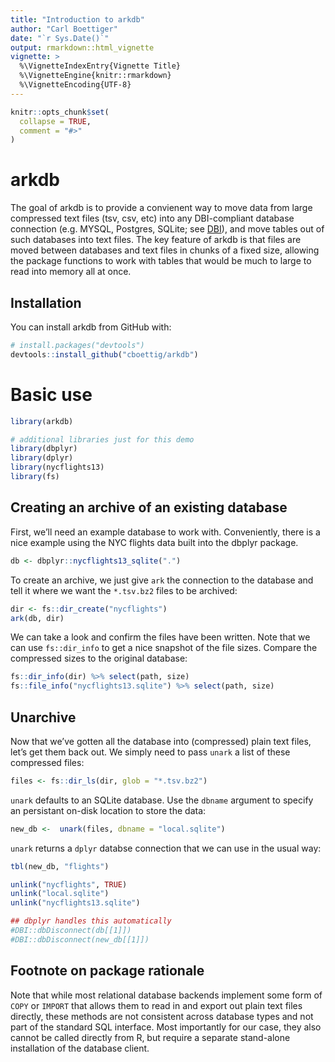 ```yaml
---
title: "Introduction to arkdb"
author: "Carl Boettiger"
date: "`r Sys.Date()`"
output: rmarkdown::html_vignette
vignette: >
  %\VignetteIndexEntry{Vignette Title}
  %\VignetteEngine{knitr::rmarkdown}
  %\VignetteEncoding{UTF-8}
---
```


```r
knitr::opts_chunk$set(
  collapse = TRUE,
  comment = "#>"
)
```

# arkdb

The goal of arkdb is to provide a convienent way to move data from large compressed text files (tsv, csv, etc) into any DBI-compliant database connection (e.g. MYSQL, Postgres, SQLite; see [DBI](https://db.rstudio.com/dbi/)), and move tables out of such databases into text files. The key feature of arkdb is that files are moved between databases and text files in chunks of a fixed size, allowing the package functions to work with tables that would be much to large to read into memory all at once.  


## Installation

You can install arkdb from GitHub with:

```r
# install.packages("devtools")
devtools::install_github("cboettig/arkdb")
```


# Basic use

```r
library(arkdb)

# additional libraries just for this demo
library(dbplyr)
library(dplyr)
library(nycflights13)
library(fs)
```

## Creating an archive of an existing database

First, we'll need an example database to work with.  Conveniently, there is a nice example using the NYC flights data built into the dbplyr package.

```r
db <- dbplyr::nycflights13_sqlite(".")
```

To create an archive, we just give `ark` the connection to the database and tell it where we want the `*.tsv.bz2` files to be archived:

```r
dir <- fs::dir_create("nycflights")
ark(db, dir)

```

We can take a look and confirm the files have been written. Note that we can use `fs::dir_info` to get a nice snapshot of the file sizes.  Compare the compressed sizes to the original database:

```r
fs::dir_info(dir) %>% select(path, size)
fs::file_info("nycflights13.sqlite") %>% select(path, size)

```


## Unarchive

Now that we've gotten all the database into (compressed) plain text files, let's get them back out.  We simply need to pass `unark` a list of these compressed files:


```r
files <- fs::dir_ls(dir, glob = "*.tsv.bz2")
```

`unark` defaults to an SQLite database.  Use the `dbname` argument to specify an persistant on-disk location to store the data:

```r
new_db <-  unark(files, dbname = "local.sqlite")
```

`unark` returns a `dplyr` databse connection that we can use in the usual way:

```r
tbl(new_db, "flights")
```


```r
unlink("nycflights", TRUE)
unlink("local.sqlite")
unlink("nycflights13.sqlite")

## dbplyr handles this automatically
#DBI::dbDisconnect(db[[1]])
#DBI::dbDisconnect(new_db[[1]])
```

## Footnote on package rationale

Note that while most relational database backends implement some form of `COPY` or `IMPORT` that allows them to read in and export out plain text files directly, these methods are not consistent across database types and not part of the standard SQL interface.  Most importantly for our case, they also cannot be called directly from R, but require a separate stand-alone installation of the database client.  


